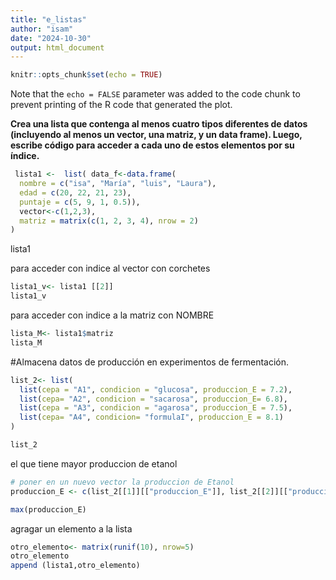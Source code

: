---
title: "e_listas"
author: "isam"
date: "2024-10-30"
output: html_document
---

```{r setup, include=FALSE}
knitr::opts_chunk$set(echo = TRUE)
```


Note that the `echo = FALSE` parameter was added to the code chunk to prevent printing of the R code that generated the plot.

**Crea una lista que contenga al menos cuatro tipos diferentes de datos (incluyendo al menos un vector, una matriz, y un data frame). Luego, escribe código para acceder a cada uno de estos elementos por su índice.**


```{r}
 lista1 <-  list( data_f<-data.frame(
  nombre = c("isa", "María", "luis", "Laura"),
  edad = c(20, 22, 21, 23),
  puntaje = c(5, 9, 1, 0.5)),
  vector<-c(1,2,3),
  matriz = matrix(c(1, 2, 3, 4), nrow = 2)
)
```

lista1


para acceder con indice al vector con corchetes 

```{r}
 
lista1_v<- lista1 [[2]]
lista1_v
```


para acceder con indice a la matriz con NOMBRE 
```{r}
 
lista_M<- lista1$matriz
lista_M

```


#Almacena datos de producción en experimentos de fermentación.
```{r}
 
list_2<- list(
  list(cepa = "A1", condicion = "glucosa", produccion_E = 7.2),
  list(cepa= "A2", condicion = "sacarosa", produccion_E= 6.8),
  list(cepa = "A3", condicion = "agarosa", produccion_E = 7.5),
  list(cepa= "A4", condicion= "formulaI", produccion_E = 8.1)
)

list_2


```

el que tiene mayor produccion de etanol 

```{r}
 
# poner en un nuevo vector la produccion de Etanol
produccion_E <- c(list_2[[1]][["produccion_E"]], list_2[[2]][["produccion_E"]], list_2[[3]][["produccion_E"]], list_2[[4]][["produccion_E"]])

max(produccion_E)
```
agragar un elemento a la lista
```{r}
 
otro_elemento<- matrix(runif(10), nrow=5)
otro_elemento
append (lista1,otro_elemento) 

```
